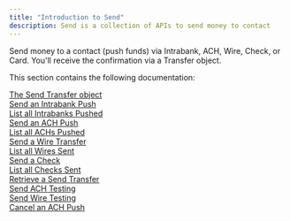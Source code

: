 ```yaml
---
title: "Introduction to Send"
description: Send is a collection of APIs to send money to contact
---
```


Send money to a contact (push funds) via Intrabank, ACH, Wire, Check, or Card. You'll receive the confirmation via a Transfer object.

This section contains the following documentation:

[The Send Transfer object](https://www.solidfi.com/docs/the-send-transfer-object)  
[Send an Intrabank Push](https://www.solidfi.com/docs/send-an-intrabank-push)  
[List all Intrabanks Pushed](https://www.solidfi.com/docs/list-all-intrabanks-pushed)  
[Send an ACH Push](https://www.solidfi.com/docs/send-an-ach-push)  
[List all ACHs Pushed](https://www.solidfi.com/docs/list-all-achs-pushed)  
[Send a Wire Transfer](https://www.solidfi.com/docs/send-a-wire-transfer)  
[List all Wires Sent](https://www.solidfi.com/docs/list-all-wires-sent)  
[Send a Check](https://www.solidfi.com/docs/send-a-check)  
[List all Checks Sent](https://www.solidfi.com/docs/list-all-checks-sent)  
[Retrieve a Send Transfer](https://www.solidfi.com/docs/retrieve-a-send-transfer)  
[Send ACH Testing](https://www.solidfi.com/docs/send-ach-testing)  
[Send Wire Testing](https://www.solidfi.com/docs/send-wire-testing)  
[Cancel an ACH Push](https://www.solidfi.com/docs/cancel-an-ach)‍